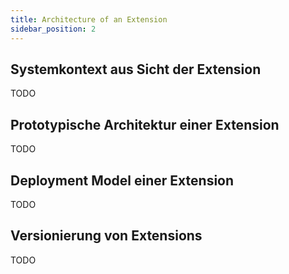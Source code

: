 ```yaml
---
title: Architecture of an Extension
sidebar_position: 2
---
```


## Systemkontext aus Sicht der Extension

TODO

## Prototypische Architektur einer Extension

TODO

## Deployment Model einer Extension

TODO

## Versionierung von Extensions

TODO
